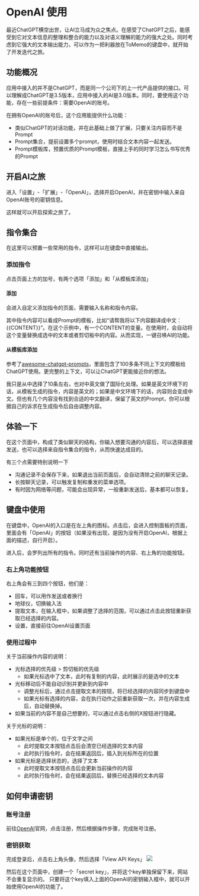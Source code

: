 # OpenAI 使用

最近ChatGPT横空出世，让AI立马成为众之焦点。在感受了ChatGPT之后，能感受到它对文本信息的整理和整合的能力以及对语义理解的能力的强大之处。同时考虑到它强大的文本输出能力，可以作为一把利器放在ToMemo的键盘中，就开始了开发迭代之旅。

## 功能概况
应用中接入的并不是ChatGPT，而是同一个公司下的上一代产品提供的接口。可以理解成ChatGPT是3.5版本，应用中接入的AI是3.0版本。同时，要使用这个功能，存在一些前提条件：需要OpenAI的账号。

在拥有OpenAI的账号后，这个应用能提供什么功能：
- 类似ChatGPT的对话功能，并在此基础上做了扩展，只要关注内容而不是Prompt
- Prompt集合，提前设置多个prompt，使用时结合文本内容一起发送。
- Prompt模板库，预置优质的Prompt模板，直接上手的同时学习怎么书写优秀的Prompt

## 开启AI之旅
进入「设置」-「扩展」-「OpenAI」，选择开启OpenAI，并在密钥中输入来自OpenAI账号的密钥信息。

这样就可以开启探索之旅了。

## 指令集合
在这里可以预置一些常用的指令，这样可以在键盘中直接输出。

### 添加指令
点击页面上方的加号，有两个选项「添加」和「从模板库添加」

#### 添加
会进入自定义添加指令的页面，需要输入名称和指令内容。

其中指令内容可以看成Prompt的模板，比如“请帮我将以下内容翻译成中文：\{\{CONTENT}}”。在这个示例中，有一个CONTENT的变量。在使用时，会自动将这个变量替换成选中的文本或者剪切板中的内容。从而实现，一键召唤AI的功能。

#### 从模板库添加
参考了[awesome-chatgpt-prompts](https://github.com/f/awesome-chatgpt-prompts)，里面包含了100多条不同上下文的模板给ChatGPT使用。更完整的上下文，可以让ChatGPT更能接近你的想法。

我只是从中选择了10条左右，也对中英文做了国际化处理。如果是英文环境下的话，从模板生成的指令，内容是英文的；如果是中文环境下的话，内容则会变成中文。但也有几个内容没有找到合适的中文翻译，保留了英文的Prompt，你可以根据自己的诉求在生成指令后自由调整内容。

## 体验一下
在这个页面中，构成了类似聊天的结构，你输入想要沟通的内容后，可以选择直接发送，也可以选择来自指令集合的指令，从而快速达成目的。

有三个点需要特别说明一下
- 沟通记录不会保存下来，如果退出当前页面后，会自动清除之前的聊天记录。
- 长按聊天记录，可以触发复制和重发的菜单选项。
- 有时因为网络等问题，可能会出现异常，一般重新发送后，基本都可以恢复。

## 键盘中使用
在键盘中，OpenAI的入口是在左上角的图标。点击后，会进入控制面板的页面，里面会有「OpenAI」的按钮（如果没有出现，是因为没有开启OpenAI，根据上面的描述，自行开启）。

进入后，会罗列出所有的指令。同时还有当前操作的内容、右上角的功能按钮。

### 右上角功能按钮
右上角会有三到四个按钮，他们是：
- 回车，可以用作发送或者换行
- 地球仪，切换输入法
- 提取文本，在输入框中，如果调整了选择的范围，可以通过点击此按钮重新获取已经选择的内容。
- 设置，直接前往OpenAI设置页面

### 使用过程中
关于当前操作内容的说明：
- 光标选择的优先级 > 剪切板的优先级
    - 如果光标选中了文本，此时有复制的内容，此时展示的是选中的文本
- 光标移动后不能自动识别并更新到内容中
    - 调整光标后，通过点击提取文本的按钮，将已经选择的内容同步到键盘中
    - 如果光标有选择的内容，会在执行动作之前重新获取一次，并在内容生成后，自动替换掉。
- 如果当前的内容不是自己想要的，可以通过点击右侧的X按钮进行隐藏。

关于光标的说明：
- 如果光标是单个的，位于文字之间
    - 此时提取文本按钮点击后会清空已经选择的文本内容
    - 此时执行指令时，会在结果返回后，插入到光标所在的位置
- 如果光标是选择状态的，选择了文本
    - 此时提取文本按钮点击后会更新当前操作的内容
    - 此时执行指令时，会在结果返回后，替换已经选择的文本内容

## 如何申请密钥

### 账号注册
前往[OpenAI](https://openai.com)官网，点击注册，然后根据操作步骤，完成账号注册。

### 密钥获取
完成登录后，点击右上角头像，然后选择「View API Keys」
![](http://img.leozhou.xyz/picGo/202302242226433.png)

然后在这个页面中，创建一个「secret key」，并将这个key单独保留下来，网站不会重复显示的。
只要将这个key填入上面的OpenAI的密钥输入框中，就可以开始使用OpenAI的功能了。

